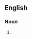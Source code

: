 {{also|riverbed|river-bed}}

==English==

===Noun===
{{en-noun}}

# {{alternative form of|en|riverbed}}